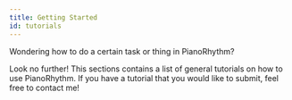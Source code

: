 ```yaml
---
title: Getting Started
id: tutorials
---
```


Wondering how to do a certain task or thing in PianoRhythm?

Look no further! This sections contains a list of general tutorials on how to use PianoRhythm.
If you have a tutorial that you would like to submit, feel free to contact me!